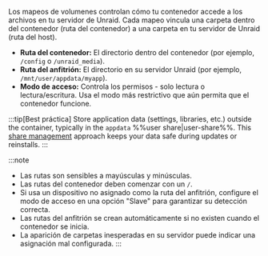 Los mapeos de volumenes controlan cómo tu contenedor accede a los archivos en tu servidor de Unraid. Cada mapeo vincula una carpeta dentro del contenedor (ruta del contenedor) a una carpeta en tu servidor de Unraid (ruta del host).

- **Ruta del contenedor:** El directorio dentro del contenedor (por ejemplo, `/config` o `/unraid_media`).
- **Ruta del anfitrión:** El directorio en su servidor Unraid (por ejemplo, `/mnt/user/appdata/myapp`).
- **Modo de acceso:** Controla los permisos - solo lectura o lectura/escritura. Usa el modo más restrictivo que aún permita que el contenedor funcione.

:::tip[Best práctica]
Store application data (settings, libraries, etc.) outside the container, typically in the `appdata` %%user share|user-share%%. This [share management](../../../manage-storage/shares.mdx) approach keeps your data safe during updates or reinstalls.
:::

:::note

- Las rutas son sensibles a mayúsculas y minúsculas.
- Las rutas del contenedor deben comenzar con un `/`.
- Si usa un dispositivo no asignado como la ruta del anfitrión, configure el modo de acceso en una opción "Slave" para garantizar su detección correcta.
- Las rutas del anfitrión se crean automáticamente si no existen cuando el contenedor se inicia.
- La aparición de carpetas inesperadas en su servidor puede indicar una asignación mal configurada.
  :::
